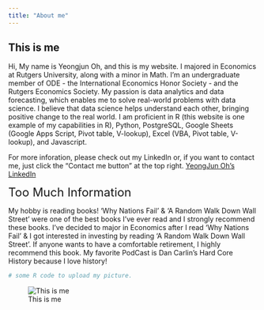 ```yaml
---
title: "About me"
---
```

<head>
<!-- Global site tag (gtag.js) - Google Analytics -->
<script async src="https://www.googletagmanager.com/gtag/js?id=UA-159973642-1"></script>
<script>
  window.dataLayer = window.dataLayer || [];
  function gtag(){dataLayer.push(arguments);}
  gtag('js', new Date());

  gtag('config', 'UA-159973642-1');
</script>
</head> 

## This is me

Hi, My name is Yeongjun Oh, and this is my website.
I majored in Economics at Rutgers University, along with a minor in Math. I'm an undergraduate member of ODE - the International Economics Honor Society - and the Rutgers Economics Society. My passion is data analytics and data forecasting, which enables me to solve real-world problems with data science. I believe that data science helps understand each other, bringing positive change to the real world. I am proficient in R (this website is one example of my capabilities in R), Python, PostgreSQL, Google Sheets (Google Apps Script, Pivot table, V-lookup), Excel (VBA, Pivot table, V-lookup), and Javascript.


For more inforation, please check out my LinkedIn or, if you want to contact me, just click the "Contact me button" at the top right. 
[YeongJun Oh's LinkedIn](https://www.linkedin.com/in/yeongjun-oh/)







<font size="5"> Too Much Information </font>


My hobby is reading books! 'Why Nations Fail' & 'A Random Walk Down Wall Street' were one of the best books I've ever read and I strongly recommend these books. I've decided to major in Economics after I read 'Why Nations Fail' & I got interested in investing by reading 'A Random Walk Down Wall Street'. If anyone wants to have a comfortable retirement, I highly recommend this book. My favorite PodCast is Dan Carlin's Hard Core History because I love history! 

```r
# some R code to upload my picture.
```

![This is me](mypicture.jpg)